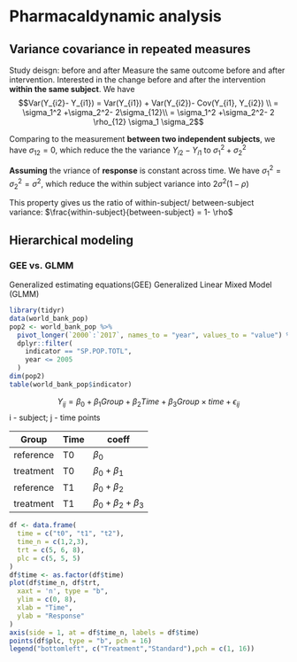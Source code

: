 # Pharmacaldynamic analysis
## Variance covariance in repeated measures

Study deisgn: before and after
Measure the same outcome before and after intervention. Interested in the change before and after the intervention **within the same subject**. We have
$$Var(Y_{i2}- Y_{i1}) = Var(Y_{i1}) + Var(Y_{i2})- Cov(Y_{i1}, Y_{i2}) \\ = \sigma_1^2 +\sigma_2^2- 2\sigma_{12}\\
= \sigma_1^2 +\sigma_2^2- 2 \rho_{12} \sigma_1 \sigma_2$$

Comparing to the measurement **between two independent subjects**, we have $\sigma_{12} =0$, which reduce the the variance $Y_{i2}- Y_{i1}$ to $\sigma_1^2 +\sigma_2^2$

**Assuming** the vriance of **response** is constant across time. We have $\sigma_1^2 =\sigma_2^2 = \sigma^2$, which reduce the within subject variance into $2 \sigma^2(1-\rho)$

This property gives us the ratio of within-subject/ between-subject variance: $\frac{within-subject}{between-subject} = 1- \rho$

## Hierarchical modeling
### GEE vs. GLMM
Generalized estimating equations(GEE)
Generalized Linear Mixed Model (GLMM)

```r
library(tidyr)
data(world_bank_pop)
pop2 <- world_bank_pop %>%
  pivot_longer(`2000`:`2017`, names_to = "year", values_to = "value") %>%
  dplyr::filter(
    indicator == "SP.POP.TOTL",
    year <= 2005
  )
dim(pop2)
table(world_bank_pop$indicator)
```

$$Y_{ij} = \beta_0+ \beta_1 Group + \beta_2 Time + \beta_3 Group \times time + \epsilon_{ij}$$
i - subject;
j - time points

| Group | Time |  coeff|
| ------ | ------ |-----|
|reference|  T0  |  $\beta_0$   |
|treatment|  T0  |  $\beta_0 + \beta_1$ |
|reference|  T1  |  $\beta_0 + \beta_2$|
|treatment|  T1  |  $\beta_0 + \beta_2 + \beta_3$|

```r

df <- data.frame(
  time = c("t0", "t1", "t2"),
  time_n = c(1,2,3),
  trt = c(5, 6, 8),
  plc = c(5, 5, 5)
)
df$time <- as.factor(df$time)
plot(df$time_n, df$trt,
  xaxt = 'n', type = "b",
  ylim = c(0, 8),
  xlab = "Time",
  ylab = "Response"
)
axis(side = 1, at = df$time_n, labels = df$time)
points(df$plc, type = "b", pch = 16)
legend("bottomleft", c("Treatment","Standard"),pch = c(1, 16))
```
